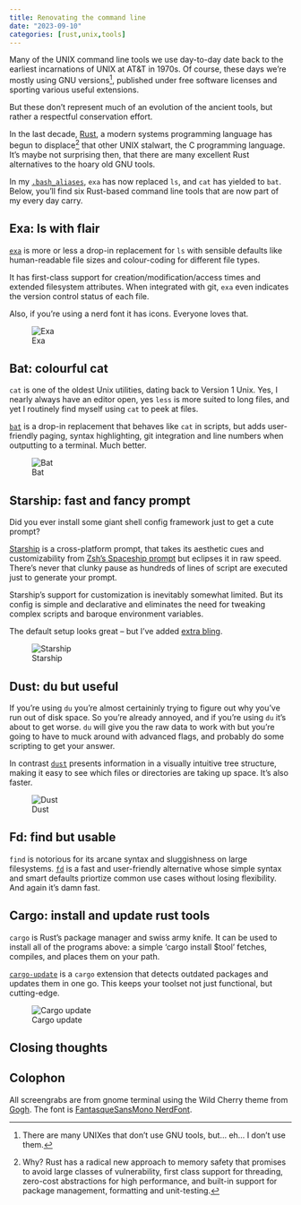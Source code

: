 ```yaml
---
title: Renovating the command line
date: "2023-09-10"
categories: [rust,unix,tools]
---
```


Many of the UNIX command line tools we use day-to-day date back to the earliest
incarnations of UNIX at AT&T in 1970s. Of course, these days we're mostly
using GNU versions[^gnu], published under free software licenses and sporting
various useful extensions.

But these don't represent much of an evolution of the ancient tools, but rather
a respectful conservation effort.

[^gnu]: There are many UNIXes that don't use GNU tools, but... eh... I don't use
them.

In the last decade, [Rust](https://www.rust-lang.org/), a modern systems
programming language has begun to displace[^why-rust] that other UNIX stalwart,
the C programming language. It's maybe not surprising then, that there are many
excellent Rust alternatives to the hoary old GNU tools.

[^why-rust]: Why? Rust has a radical new approach to memory safety that promises to
avoid large classes of vulnerability, first class support for threading,
zero-cost abstractions for high performance, and built-in support for package
management, formatting and unit-testing.

In my
[`.bash_aliases`](https://github.com/joehalliwell/dotfiles/blob/master/.bash_aliases),
`exa` has now replaced `ls`, and `cat` has yielded to `bat`. Below, you'll find
six Rust-based command line tools that are now part of my every day carry.

## Exa: ls with flair

[`exa`](https://the.exa.website/) is more or less a drop-in replacement for `ls`
with sensible defaults like human-readable file sizes and colour-coding for
different file types.

It has first-class support for creation/modification/access times and extended
filesystem attributes. When integrated with git, `exa` even indicates the
version control status of each file.

Also, if you're using a nerd font it has icons. Everyone loves that.

![Exa](exa.png)

## Bat: colourful cat

`cat` is one of the oldest Unix utilities, dating back to Version 1 Unix. Yes, I
nearly always have an editor open, yes `less` is more suited to long files, and
yet I routinely find myself using `cat` to peek at files.

[`bat`](https://github.com/sharkdp/bat) is a drop-in replacement that behaves
like `cat` in scripts, but adds user-friendly paging, syntax highlighting, git
integration and line numbers when outputting to a terminal. Much better.

![Bat](bat.png)

## Starship: fast and fancy prompt

Did you ever install some giant shell config framework just to get a cute
prompt?

[Starship](https://starship.rs/) is a cross-platform prompt, that takes its
aesthetic cues and customizability from
[Zsh's Spaceship prompt](https://github.com/spaceship-prompt/spaceship-prompt)
but eclipses it in raw speed. There's never that clunky pause as hundreds of
lines of script are executed just to generate your prompt.

Starship's support for customization is inevitably somewhat limited. But its
config is simple and declarative and eliminates the need for tweaking complex
scripts and baroque environment variables.

The default setup looks great -- but I've added
[extra bling](https://github.com/joehalliwell/dotfiles/blob/master/.config/starship.toml).

![Starship](starship.png)

## Dust: du but useful

If you're using `du` you're almost certaininly trying to figure out why you've
run out of disk space. So you're already annoyed, and if you're using `du` it's
about to get worse. `du` will give you the raw data to work with but you're
going to have to muck around with advanced flags, and probably do some scripting
to get your answer.

In contrast [`dust`](https://github.com/bootandy/dust) presents information in a
visually intuitive tree structure, making it easy to see which files or
directories are taking up space. It's also faster.

![Dust](dust.png)

<!--
## Ripgrep: lightning fast grep

Ripgrep, or `rg` on the CLI, serves as a modern evolution of `grep` that's
faster and more ergonomic. While 'grep' might fumble through irrelevant files or
get tripped up by complex regular expressions, 'ripgrep' employs smart filtering
and respects your .gitignore settings. Thus, you get not just a list of matches
but a curated selection that is more likely to be pertinent to your project. It
enhances this further by displaying matching strings along with their file paths
and line numbers, giving immediate context to each find.
-->

## Fd: find but usable

`find` is notorious for its arcane syntax and sluggishness on large filesystems.
[`fd`](https://github.com/sharkdp/fd) is a fast and user-friendly alternative
whose simple syntax and smart defaults priortize common use cases without losing
flexibility. And again it's damn fast.

## Cargo: install and update rust tools

`cargo` is Rust's package manager and swiss army knife. It can be used to
install all of the programs above: a simple 'cargo install $tool' fetches,
compiles, and places them on your path.

[`cargo-update`](https://github.com/nabijaczleweli/cargo-update) is a `cargo`
extension that detects outdated packages and updates them in one go. This keeps
your toolset not just functional, but cutting-edge.

![Cargo update](cargo-install-update.png)

## Closing thoughts



## Colophon

All screengrabs are from gnome terminal using the Wild Cherry theme from
[Gogh](https://gogh-co.github.io/Gogh/). The font is
[FantasqueSansMono NerdFont](https://www.nerdfonts.com/font-downloads).
